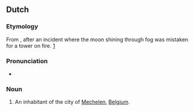 ==Dutch==

===Etymology===
From {{af|nl|maan|t1=moon|-e-|blusser|t3=extinguisher}}, after an incident where the moon shining through fog was mistaken for a tower on fire. [http://www.trabel.com/mechelen-intro.htm]

===Pronunciation===
* {{hyphenation|Ma|ne|blus|ser|lang=nl}}

===Noun===
{{nl-noun|m|-s|Maneblussertje}}

# {{lb|nl|humorous|Belgium}} An inhabitant of the city of [[Mechelen]], [[Belgium]].
{{attention|nl|check caps, gender, inflection}}